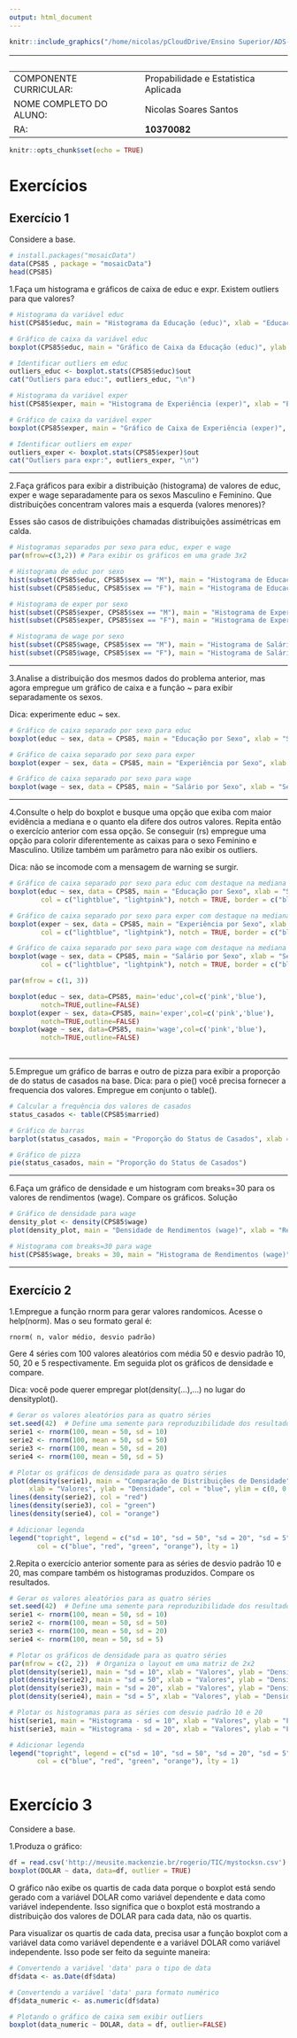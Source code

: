---
output: html_document
---

```{r pressure, echo=FALSE, out.width = '80%'}
knitr::include_graphics("/home/nicolas/pCloudDrive/Ensino Superior/ADS-MKZ/Documentos_Apoio/Mackenzie Logo.png")
```


| <br>  |  |
| --------------------------- | --------------------- |
| COMPONENTE CURRICULAR:<br>  | Propabilidade e Estatistica Aplicada |
| NOME COMPLETO DO ALUNO:<br> | Nicolas Soares Santos |
| RA:                         | **10370082**          |


```{r setup, include=FALSE}
knitr::opts_chunk$set(echo = TRUE)
```

# Exercícios

## Exercício 1

Considere a base.

```{r}
# install.packages("mosaicData")
data(CPS85 , package = "mosaicData")
head(CPS85)
```


1.Faça um histograma e gráficos de caixa de educ e expr. Existem outliers para que valores?

```{r}
# Histograma da variável educ
hist(CPS85$educ, main = "Histograma da Educação (educ)", xlab = "Educação", ylab = "Frequência")

# Gráfico de caixa da variável educ
boxplot(CPS85$educ, main = "Gráfico de Caixa da Educação (educ)", ylab = "Educação")

# Identificar outliers em educ
outliers_educ <- boxplot.stats(CPS85$educ)$out
cat("Outliers para educ:", outliers_educ, "\n")

# Histograma da variável exper
hist(CPS85$exper, main = "Histograma de Experiência (exper)", xlab = "Experiência", ylab = "Frequência")

# Gráfico de caixa da variável exper
boxplot(CPS85$exper, main = "Gráfico de Caixa de Experiência (exper)", ylab = "Experiência")

# Identificar outliers em exper
outliers_exper <- boxplot.stats(CPS85$exper)$out
cat("Outliers para expr:", outliers_exper, "\n")
```

----

2.Faça gráficos para exibir a distribuição (histograma) de valores de educ, exper e wage separadamente para os sexos Masculino e Feminino. Que distribuições concentram valores mais a esquerda (valores menores)?

Esses são casos de distribuições chamadas distribuições assimétricas em calda.

```{r}
# Histogramas separados por sexo para educ, exper e wage
par(mfrow=c(3,2)) # Para exibir os gráficos em uma grade 3x2

# Histograma de educ por sexo
hist(subset(CPS85$educ, CPS85$sex == "M"), main = "Histograma de Educação (Masculino)", xlab = "Educação", ylab = "Frequência", col = "lightblue")
hist(subset(CPS85$educ, CPS85$sex == "F"), main = "Histograma de Educação (Feminino)", xlab = "Educação", ylab = "Frequência", col = "lightpink")

# Histograma de exper por sexo
hist(subset(CPS85$exper, CPS85$sex == "M"), main = "Histograma de Experiência (Masculino)", xlab = "Experiência", ylab = "Frequência", col = "lightblue")
hist(subset(CPS85$exper, CPS85$sex == "F"), main = "Histograma de Experiência (Feminino)", xlab = "Experiência", ylab = "Frequência", col = "lightpink")

# Histograma de wage por sexo
hist(subset(CPS85$wage, CPS85$sex == "M"), main = "Histograma de Salário (Masculino)", xlab = "Salário", ylab = "Frequência", col = "lightblue")
hist(subset(CPS85$wage, CPS85$sex == "F"), main = "Histograma de Salário (Feminino)", xlab = "Salário", ylab = "Frequência", col = "lightpink")

```

----

3.Analise a distribuição dos mesmos dados do problema anterior, mas agora empregue um gráfico de caixa e a função ~ para exibir separadamente os sexos.

Dica: experimente educ ~ sex.

```{r}
# Gráfico de caixa separado por sexo para educ
boxplot(educ ~ sex, data = CPS85, main = "Educação por Sexo", xlab = "Sexo", ylab = "Educação", col = c("lightblue", "lightpink"))

# Gráfico de caixa separado por sexo para exper
boxplot(exper ~ sex, data = CPS85, main = "Experiência por Sexo", xlab = "Sexo", ylab = "Experiência", col = c("lightblue", "lightpink"))

# Gráfico de caixa separado por sexo para wage
boxplot(wage ~ sex, data = CPS85, main = "Salário por Sexo", xlab = "Sexo", ylab = "Salário", col = c("lightblue", "lightpink"))

```

----

4.Consulte o help do boxplot e busque uma opção que exiba com maior evidência a mediana e o quanto ela difere dos outros valores. Repita então o exercício anterior com essa opção. Se conseguir (rs) empregue uma opção para colorir diferentemente as caixas para o sexo Feminino e Masculino. Utilize também um parâmetro para não exibir os outliers.

Dica: não se incomode com a mensagem de warning se surgir.

```{r}
# Gráfico de caixa separado por sexo para educ com destaque na mediana e cores diferenciadas
boxplot(educ ~ sex, data = CPS85, main = "Educação por Sexo", xlab = "Sexo", ylab = "Educação", 
        col = c("lightblue", "lightpink"), notch = TRUE, border = c("blue", "red"), outline = FALSE)

# Gráfico de caixa separado por sexo para exper com destaque na mediana e cores diferenciadas
boxplot(exper ~ sex, data = CPS85, main = "Experiência por Sexo", xlab = "Sexo", ylab = "Experiência", 
        col = c("lightblue", "lightpink"), notch = TRUE, border = c("blue", "red"), outline = FALSE)

# Gráfico de caixa separado por sexo para wage com destaque na mediana e cores diferenciadas
boxplot(wage ~ sex, data = CPS85, main = "Salário por Sexo", xlab = "Sexo", ylab = "Salário", 
        col = c("lightblue", "lightpink"), notch = TRUE, border = c("blue", "red"), outline = FALSE)
```


```r
par(mfrow = c(1, 3))

boxplot(educ ~ sex, data=CPS85, main='educ',col=c('pink','blue'),
        notch=TRUE,outline=FALSE)
boxplot(exper ~ sex, data=CPS85, main='exper',col=c('pink','blue'),
        notch=TRUE,outline=FALSE)
boxplot(wage ~ sex, data=CPS85, main='wage',col=c('pink','blue'),
        notch=TRUE,outline=FALSE)
        
```
----

5.Empregue um gráfico de barras e outro de pizza para exibir a proporção de do status de casados na base. Dica: para o pie() você precisa fornecer a frequencia dos valores. Empregue em conjunto o table().

```{r}
# Calcular a frequência dos valores de casados
status_casados <- table(CPS85$married)

# Gráfico de barras
barplot(status_casados, main = "Proporção do Status de Casados", xlab = "Status Marital", ylab = "Frequência")

# Gráfico de pizza
pie(status_casados, main = "Proporção do Status de Casados")

```

----

6.Faça um gráfico de densidade e um histogram com breaks=30 para os valores de rendimentos (wage). Compare os gráficos.
Solução


```{r}
# Gráfico de densidade para wage
density_plot <- density(CPS85$wage)
plot(density_plot, main = "Densidade de Rendimentos (wage)", xlab = "Rendimentos", ylab = "Densidade")

# Histograma com breaks=30 para wage
hist(CPS85$wage, breaks = 30, main = "Histograma de Rendimentos (wage)", xlab = "Rendimentos", ylab = "Frequência")

```

----

## Exercício 2

1.Empregue a função rnorm para gerar valores randomicos. Acesse o help(norm). Mas o seu formato geral é:
                      
```
rnorm( n, valor médio, desvio padrão)
```

Gere 4 séries com 100 valores aleatórios com média 50 e desvio padrão 10, 50, 20 e 5 respectivamente. Em seguida plot os gráficos de densidade e compare.

Dica: você pode querer empregar plot(density(...),...) no lugar do densityplot().

```{r}
# Gerar os valores aleatórios para as quatro séries
set.seed(42)  # Define uma semente para reproduzibilidade dos resultados
serie1 <- rnorm(100, mean = 50, sd = 10)
serie2 <- rnorm(100, mean = 50, sd = 50)
serie3 <- rnorm(100, mean = 50, sd = 20)
serie4 <- rnorm(100, mean = 50, sd = 5)

# Plotar os gráficos de densidade para as quatro séries
plot(density(serie1), main = "Comparação de Distribuições de Densidade", 
     xlab = "Valores", ylab = "Densidade", col = "blue", ylim = c(0, 0.06))
lines(density(serie2), col = "red")
lines(density(serie3), col = "green")
lines(density(serie4), col = "orange")

# Adicionar legenda
legend("topright", legend = c("sd = 10", "sd = 50", "sd = 20", "sd = 5"),
       col = c("blue", "red", "green", "orange"), lty = 1)

```

2.Repita o exercício anterior somente para as séries de desvio padrão 10 e 20, mas compare também os histogramas produzidos. Compare os resultados.

```{r}
# Gerar os valores aleatórios para as quatro séries
set.seed(42)  # Define uma semente para reproduzibilidade dos resultados
serie1 <- rnorm(100, mean = 50, sd = 10)
serie2 <- rnorm(100, mean = 50, sd = 50)
serie3 <- rnorm(100, mean = 50, sd = 20)
serie4 <- rnorm(100, mean = 50, sd = 5)

# Plotar os gráficos de densidade para as quatro séries
par(mfrow = c(2, 2))  # Organiza o layout em uma matriz de 2x2
plot(density(serie1), main = "sd = 10", xlab = "Valores", ylab = "Densidade", col = "blue")
plot(density(serie2), main = "sd = 50", xlab = "Valores", ylab = "Densidade", col = "red")
plot(density(serie3), main = "sd = 20", xlab = "Valores", ylab = "Densidade", col = "green")
plot(density(serie4), main = "sd = 5", xlab = "Valores", ylab = "Densidade", col = "orange")

# Plotar os histogramas para as séries com desvio padrão 10 e 20
hist(serie1, main = "Histograma - sd = 10", xlab = "Valores", ylab = "Frequência", col = "blue")
hist(serie3, main = "Histograma - sd = 20", xlab = "Valores", ylab = "Frequência", col = "green")

# Adicionar legenda
legend("topright", legend = c("sd = 10", "sd = 50", "sd = 20", "sd = 5"),
       col = c("blue", "red", "green", "orange"), lty = 1)



```

# Exercício 3
Considere a base.

1.Produza o gráfico:

```{r}
df = read.csv('http://meusite.mackenzie.br/rogerio/TIC/mystocksn.csv')
boxplot(DOLAR ~ data, data=df, outlier = TRUE)
```

O gráfico não exibe os quartis de cada data porque o boxplot está sendo gerado com a variável DOLAR como variável dependente e data como variável independente. Isso significa que o boxplot está mostrando a distribuição dos valores de DOLAR para cada data, não os quartis.

Para visualizar os quartis de cada data, precisa usar a função boxplot com a variável data como variável dependente e a variável DOLAR como variável independente. Isso pode ser feito da seguinte maneira:

```{r}
# Convertendo a variável 'data' para o tipo de data
df$data <- as.Date(df$data)

# Convertendo a variável 'data' para formato numérico
df$data_numeric <- as.numeric(df$data)

# Plotando o gráfico de caixa sem exibir outliers
boxplot(data_numeric ~ DOLAR, data = df, outlier=FALSE)

```
